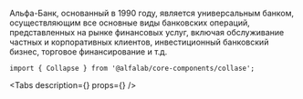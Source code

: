 


<Meta
    title='Компоненты/Collapse'
    component={Collapse}
/>

<!-- Canvas -->

<Story name='Collapse'>
    <Collapse
        collapsedLabel='Подробнее'
        expandedLabel='Скрыть'
        isExpanded={ true }
    >
        <p style={{ margin: '0 0 16px 0' }}>
            Альфа-Банк, основанный в 1990 году, является универсальным банком,
            осуществляющим все основные виды банковских операций, представленных
            на рынке финансовых услуг, включая обслуживание частных и корпоративных
            клиентов, инвестиционный банковский бизнес, торговое финансирование и т.д.
        </p>
    </Collapse>
</Story>

<!-- Docs -->

<ComponentHeader
    name='Collapse'
    version={version}
    package='@alfalab/core-components/collapse'
    stage={1}
/>

```tsx
import { Collapse } from '@alfalab/core-components/collase';
```

<Tabs
    description={<Description />}
    props={<Props of={Collapse} />}
/>
